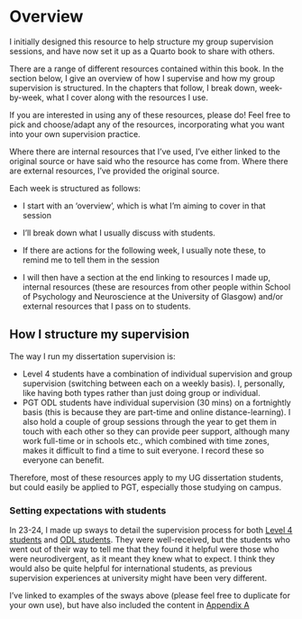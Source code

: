 # Overview {.unnumbered}

I initially designed this resource to help structure my group supervision sessions, and have now set it up as a Quarto book to share with others. 

There are a range of different resources contained within this book. In the section below, I give an overview of how I supervise and how my group supervision is structured. In the chapters that follow, I break down, week-by-week, what I cover along with the resources I use.

If you are interested in using any of these resources, please do! Feel free to pick and choose/adapt any of the resources, incorporating what you want into your own supervision practice. 

Where there are internal resources that I've used, I've either linked to the original source or have said who the resource has come from. Where there are external resources, I've provided the original source. 

 

Each week is structured as follows: 

- I start with an 'overview', which is what I'm aiming to cover in that session 

- I'll break down what I usually discuss with students. 

- If there are actions for the following week, I usually note these, to remind me to tell them in the session

- I will then have a section at the end linking to resources I made up, internal resources (these are resources from other people within School of Psychology and Neuroscience at the University of Glasgow) and/or external resources that I pass on to students. 


## How I structure my supervision

The way I run my dissertation supervision is: 

- Level 4 students have a combination of individual supervision and group supervision (switching between each on a weekly basis). I, personally, like having both types rather than just doing group or individual. 
- PGT ODL students have individual supervision (30 mins) on a fortnightly basis (this is because they are part-time and online distance-learning). I also hold a couple of group sessions through the year to get them in touch with each other so they can provide peer support, although many work full-time or in schools etc., which combined with time zones, makes it difficult to find a time to suit everyone. I record these so everyone can benefit.  

Therefore, most of these resources apply to my UG dissertation students, but could easily be applied to PGT, especially those studying on campus.  


### Setting expectations with students

In 23-24, I made up sways to detail the supervision process for both [Level 4 students](https://sway.cloud.microsoft/QTCoK14sojeLoUd3?ref=Link) and [ODL students](https://sway.cloud.microsoft/Pb5M1b1TEdgxdquK?ref=Link). They were well-received, but the students who went out of their way to tell me that they found it helpful were those who were neurodivergent, as it meant they knew what to expect. I think they would also be quite helpful for international students, as previous supervision experiences at university might have been very different. 

I've linked to examples of the sways above (please feel free to duplicate for your own use), but have also included the content in [Appendix A](https://ashleyerobertson.github.io/group_supervision/appendix_a.html)
 
